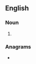 ==English==

===Noun===
{{head|en|noun plural form}}

# {{plural of|steerage|lang=en}}

===Anagrams===
* {{anagrams|en|a=aeeegrsst|res gestae}}